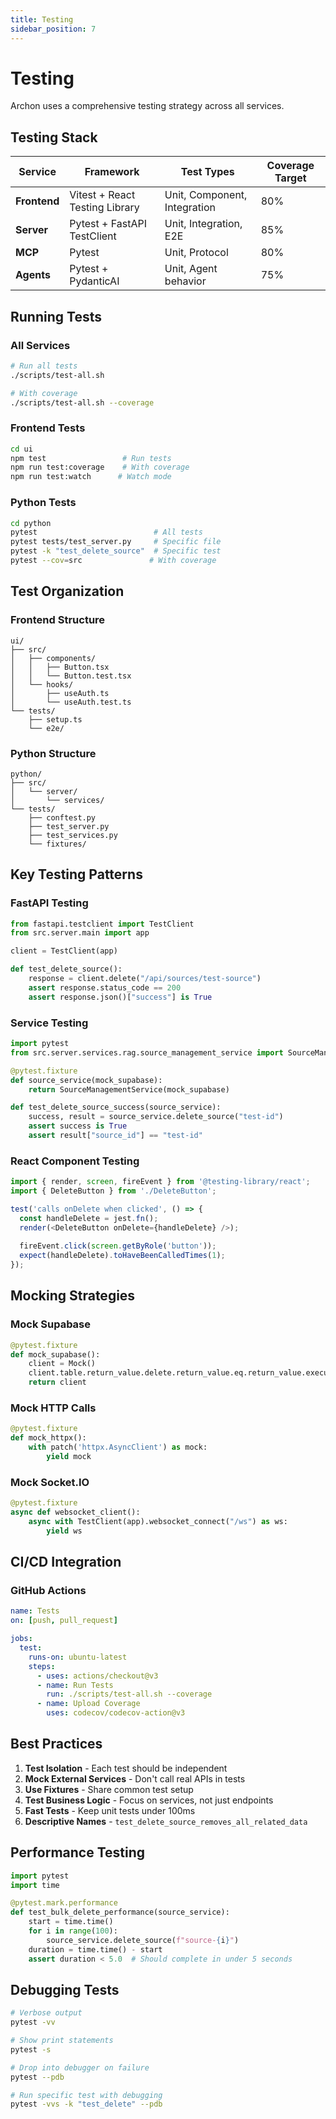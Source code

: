 ```yaml
---
title: Testing
sidebar_position: 7
---
```


# Testing

Archon uses a comprehensive testing strategy across all services.

## Testing Stack

| Service | Framework | Test Types | Coverage Target |
|---------|-----------|------------|-----------------|
| **Frontend** | Vitest + React Testing Library | Unit, Component, Integration | 80% |
| **Server** | Pytest + FastAPI TestClient | Unit, Integration, E2E | 85% |
| **MCP** | Pytest | Unit, Protocol | 80% |
| **Agents** | Pytest + PydanticAI | Unit, Agent behavior | 75% |

## Running Tests

### All Services
```bash
# Run all tests
./scripts/test-all.sh

# With coverage
./scripts/test-all.sh --coverage
```

### Frontend Tests
```bash
cd ui
npm test                 # Run tests
npm run test:coverage    # With coverage
npm run test:watch      # Watch mode
```

### Python Tests
```bash
cd python
pytest                          # All tests
pytest tests/test_server.py     # Specific file
pytest -k "test_delete_source"  # Specific test
pytest --cov=src               # With coverage
```

## Test Organization

### Frontend Structure
```
ui/
├── src/
│   ├── components/
│   │   ├── Button.tsx
│   │   └── Button.test.tsx
│   └── hooks/
│       ├── useAuth.ts
│       └── useAuth.test.ts
└── tests/
    ├── setup.ts
    └── e2e/
```

### Python Structure
```
python/
├── src/
│   └── server/
│       └── services/
└── tests/
    ├── conftest.py
    ├── test_server.py
    ├── test_services.py
    └── fixtures/
```

## Key Testing Patterns

### FastAPI Testing
```python
from fastapi.testclient import TestClient
from src.server.main import app

client = TestClient(app)

def test_delete_source():
    response = client.delete("/api/sources/test-source")
    assert response.status_code == 200
    assert response.json()["success"] is True
```

### Service Testing
```python
import pytest
from src.server.services.rag.source_management_service import SourceManagementService

@pytest.fixture
def source_service(mock_supabase):
    return SourceManagementService(mock_supabase)

def test_delete_source_success(source_service):
    success, result = source_service.delete_source("test-id")
    assert success is True
    assert result["source_id"] == "test-id"
```

### React Component Testing
```typescript
import { render, screen, fireEvent } from '@testing-library/react';
import { DeleteButton } from './DeleteButton';

test('calls onDelete when clicked', () => {
  const handleDelete = jest.fn();
  render(<DeleteButton onDelete={handleDelete} />);
  
  fireEvent.click(screen.getByRole('button'));
  expect(handleDelete).toHaveBeenCalledTimes(1);
});
```

## Mocking Strategies

### Mock Supabase
```python
@pytest.fixture
def mock_supabase():
    client = Mock()
    client.table.return_value.delete.return_value.eq.return_value.execute.return_value = Mock(data=[])
    return client
```

### Mock HTTP Calls
```python
@pytest.fixture
def mock_httpx():
    with patch('httpx.AsyncClient') as mock:
        yield mock
```

### Mock Socket.IO
```python
@pytest.fixture
async def websocket_client():
    async with TestClient(app).websocket_connect("/ws") as ws:
        yield ws
```

## CI/CD Integration

### GitHub Actions
```yaml
name: Tests
on: [push, pull_request]

jobs:
  test:
    runs-on: ubuntu-latest
    steps:
      - uses: actions/checkout@v3
      - name: Run Tests
        run: ./scripts/test-all.sh --coverage
      - name: Upload Coverage
        uses: codecov/codecov-action@v3
```

## Best Practices

1. **Test Isolation** - Each test should be independent
2. **Mock External Services** - Don't call real APIs in tests
3. **Use Fixtures** - Share common test setup
4. **Test Business Logic** - Focus on services, not just endpoints
5. **Fast Tests** - Keep unit tests under 100ms
6. **Descriptive Names** - `test_delete_source_removes_all_related_data`

## Performance Testing

```python
import pytest
import time

@pytest.mark.performance
def test_bulk_delete_performance(source_service):
    start = time.time()
    for i in range(100):
        source_service.delete_source(f"source-{i}")
    duration = time.time() - start
    assert duration < 5.0  # Should complete in under 5 seconds
```

## Debugging Tests

```bash
# Verbose output
pytest -vv

# Show print statements
pytest -s

# Drop into debugger on failure
pytest --pdb

# Run specific test with debugging
pytest -vvs -k "test_delete" --pdb
```